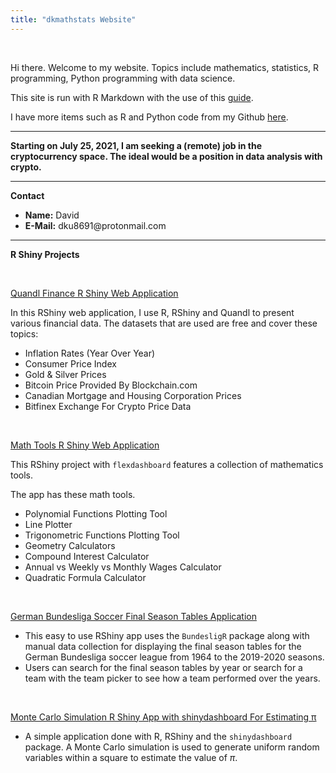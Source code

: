 ```yaml
---
title: "dkmathstats Website"
---
```


&nbsp;

Hi there. Welcome to my website. Topics include mathematics, statistics, R programming, Python programming with data science.

This site is run with R Markdown with the use of this [guide](http://nickstrayer.me/RMarkdown_Sites_tutorial/).

I have more items such as R and Python code from my Github [here](https://github.com/dk81).

---

**Starting on July 25, 2021, I am seeking a (remote) job in the cryptocurrency space. The ideal would be a position in data analysis with crypto.**

---

**Contact**

- __Name:__ David
- __E-Mail:__ dku8691@protonmail.com

---

**R Shiny Projects**

&nbsp;

[Quandl Finance R Shiny Web Application](https://dkmathstats.shinyapps.io/quandl_financedata_app/)

In this RShiny web application, I use R, RShiny and Quandl to present various financial data. The datasets that are used are free and cover these topics:

* Inflation Rates (Year Over Year)
* Consumer Price Index
* Gold & Silver Prices
* Bitcoin Price Provided By Blockchain.com
* Canadian Mortgage and Housing Corporation Prices
* Bitfinex Exchange For Crypto Price Data

&nbsp;

[Math Tools R Shiny Web Application](https://dkmathstats.shinyapps.io/mathTools/)

This RShiny project with `flexdashboard` features a collection of mathematics tools. 

The app has these math tools.

* Polynomial Functions Plotting Tool
* Line Plotter
* Trigonometric Functions Plotting Tool
* Geometry Calculators
* Compound Interest Calculator 
* Annual vs Weekly vs Monthly Wages Calculator
* Quadratic Formula Calculator

&nbsp;

[German Bundesliga Soccer Final Season Tables Application](https://dkmathstats.shinyapps.io/bundesligaTables_app/)

* This easy to use RShiny app uses the `BundesligR` package along with manual data collection for displaying the final season tables for the German Bundesliga soccer league from 1964 to the 2019-2020 seasons.
* Users can search for the final season tables by year or search for a team with the team picker to see how a team performed over the years.

&nbsp;


[Monte Carlo Simulation R Shiny App with shinydashboard For Estimating π](https://dkmathstats.shinyapps.io/monteCarlo_estimatePi/) 

* A simple application done with R, RShiny and the `shinydashboard` package. A Monte Carlo simulation is used to generate uniform random variables within a square to estimate the value of $\pi$.

&nbsp;
